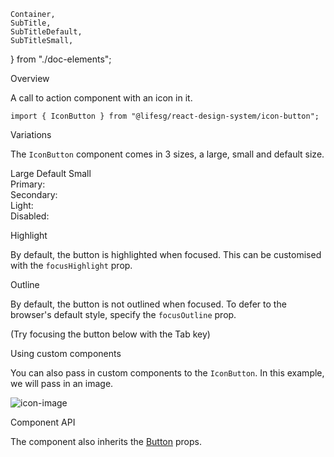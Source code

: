     Container,
    SubTitle,
    SubTitleDefault,
    SubTitleSmall,
} from "./doc-elements";

<Meta title="General/IconButton" component={IconButton} />

<Title>Icon Button</Title>

<Secondary>Overview</Secondary>

A call to action component with an icon in it.

```tsx
import { IconButton } from "@lifesg/react-design-system/icon-button";
```

<Canvas>
    <Story name="IconButton">
        <IconButton>
            <LockIcon />
        </IconButton>
    </Story>
</Canvas>

<Heading3>Variations</Heading3>

The `IconButton` component comes in 3 sizes, a large, small and default size.

<Preview>
    <Story name="Variations">
        <Container>
            <SubTitle>Large</SubTitle>
            <SubTitleDefault>Default</SubTitleDefault>
            <SubTitleSmall>Small</SubTitleSmall>
        </Container>
        <br />
        <Container>
            <Span>Primary:</Span>
            <IconButton sizeType="large" buttonStyle="primary">
                <LockIcon />
            </IconButton>
            <IconButton sizeType="default" buttonStyle="primary">
                <LockIcon />
            </IconButton>
            <IconButton sizeType="small" buttonStyle="primary">
                <LockIcon />
            </IconButton>
        </Container>
        <br />
        <Container>
            <Span>Secondary:</Span>
            <IconButton sizeType="large" buttonStyle="secondary">
                <LockIcon />
            </IconButton>
            <IconButton sizeType="default" buttonStyle="secondary">
                <LockIcon />
            </IconButton>
            <IconButton sizeType="small" buttonStyle="secondary">
                <LockIcon />
            </IconButton>
        </Container>
        <br />
        <Container>
            <Span>Light:</Span>
            <IconButton sizeType="large" buttonStyle="light">
                <LockIcon />
            </IconButton>
            <IconButton sizeType="default" buttonStyle="light">
                <LockIcon />
            </IconButton>
            <IconButton sizeType="small" buttonStyle="light">
                <LockIcon />
            </IconButton>
        </Container>
        <br />
        <Container>
            <Span>Disabled:</Span>
            <IconButton sizeType="large" disabled>
                <LockIcon />
            </IconButton>
            <IconButton sizeType="default" disabled>
                <LockIcon />
            </IconButton>
            <IconButton sizeType="small" disabled>
                <LockIcon />
            </IconButton>
        </Container>
    </Story>
</Preview>

<Heading3>Highlight</Heading3>

By default, the button is highlighted when focused. This can be customised with the `focusHighlight` prop.

<Preview>
    <Story name="Highlight">
        <IconButton focusHighlight={false}>
            <LockIcon />
        </IconButton>
    </Story>
</Preview>

<Heading3>Outline</Heading3>

By default, the button is not outlined when focused. To defer to the browser's default style, specify the `focusOutline` prop.

(Try focusing the button below with the Tab key)

<Preview>
    <Story name="Outline">
        <IconButton focusOutline="browser">
            <LockIcon />
        </IconButton>
    </Story>
</Preview>

<Heading3>Using custom components</Heading3>

You can also pass in custom components to the `IconButton`. In this example, we will pass in an image.

<Preview>
    <Story name="Custom components">
        <IconButton>
            <img
                src="https://cdn-icons-png.flaticon.com/128/2171/2171991.png"
                alt="icon-image"
            />
        </IconButton>
    </Story>
</Preview>

<Secondary>Component API</Secondary>

The component also inherits the [Button](/docs/general-button--button) props.

<PropsTable />
